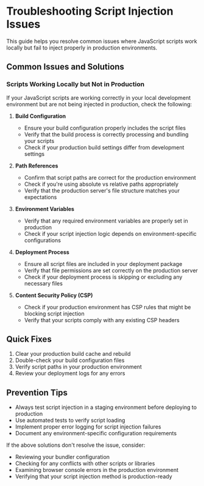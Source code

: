 # Troubleshooting Script Injection Issues

This guide helps you resolve common issues where JavaScript scripts work locally but fail to inject properly in production environments.

## Common Issues and Solutions

### Scripts Working Locally but Not in Production

If your JavaScript scripts are working correctly in your local development environment but are not being injected in production, check the following:

1. **Build Configuration**
   - Ensure your build configuration properly includes the script files
   - Verify that the build process is correctly processing and bundling your scripts
   - Check if your production build settings differ from development settings

2. **Path References**
   - Confirm that script paths are correct for the production environment
   - Check if you're using absolute vs relative paths appropriately
   - Verify that the production server's file structure matches your expectations

3. **Environment Variables**
   - Verify that any required environment variables are properly set in production
   - Check if your script injection logic depends on environment-specific configurations

4. **Deployment Process**
   - Ensure all script files are included in your deployment package
   - Verify that file permissions are set correctly on the production server
   - Check if your deployment process is skipping or excluding any necessary files

5. **Content Security Policy (CSP)**
   - Check if your production environment has CSP rules that might be blocking script injection
   - Verify that your scripts comply with any existing CSP headers

## Quick Fixes

1. Clear your production build cache and rebuild
2. Double-check your build configuration files
3. Verify script paths in your production environment
4. Review your deployment logs for any errors

## Prevention Tips

- Always test script injection in a staging environment before deploying to production
- Use automated tests to verify script loading
- Implement proper error logging for script injection failures
- Document any environment-specific configuration requirements

If the above solutions don't resolve the issue, consider:
- Reviewing your bundler configuration
- Checking for any conflicts with other scripts or libraries
- Examining browser console errors in the production environment
- Verifying that your script injection method is production-ready